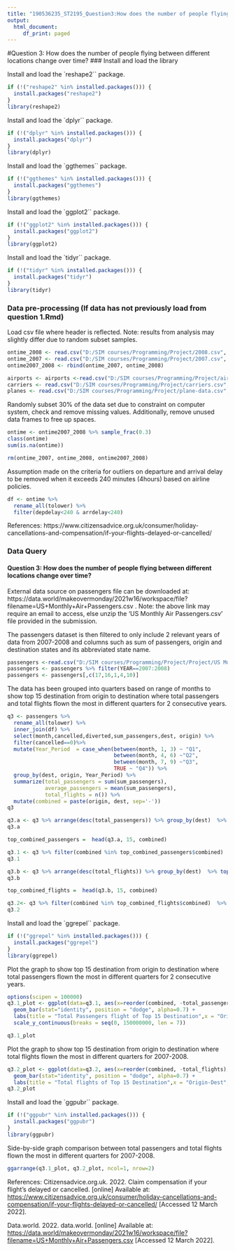---
title: "190536235_ST2195_Question3:How does the number of people flying between different locations change over time?"
output:
  html_document:
     df_print: paged
---
#Question 3: How does the number of people flying between different locations change over time? 
### Install and load the library

Install and load the `reshape2`` package.
```{r}
if (!("reshape2" %in% installed.packages())) {
  install.packages("reshape2")
}
library(reshape2)
```

Install and load the `dplyr`` package.
```{r}
if (!("dplyr" %in% installed.packages())) {
  install.packages("dplyr")
}
library(dplyr)
```

Install and load the `ggthemes`` package.
```{r}
if (!("ggthemes" %in% installed.packages())) {
  install.packages("ggthemes")
}
library(ggthemes)
```

Install and load the `ggplot2`` package.
```{r}
if (!("ggplot2" %in% installed.packages())) {
  install.packages("ggplot2")
}
library(ggplot2)
```

Install and load the `tidyr`` package.
```{r}
if (!("tidyr" %in% installed.packages())) {
  install.packages("tidyr")
}
library(tidyr)
```


### Data pre-processing (If data has not previously load from question 1.Rmd)
Load csv file where header is reflected. Note: results from analysis may slightly differ due to random subset samples.
```{r}
ontime_2008 <- read.csv("D:/SIM courses/Programming/Project/2008.csv", header = TRUE)
ontime_2007 <- read.csv("D:/SIM courses/Programming/Project/2007.csv", header = TRUE)
ontime2007_2008 <- rbind(ontime_2007, ontime_2008)

airports <- airports <-read.csv("D:/SIM courses/Programming/Project/airports.csv", header = TRUE)
carriers <- read.csv("D:/SIM courses/Programming/Project/carriers.csv", header = TRUE)
planes <- read.csv("D:/SIM courses/Programming/Project/plane-data.csv", header = TRUE)

```

Randomly subset 30% of the data set due to constraint on computer system, check and remove missing values. Additionally, remove unused data frames to free up spaces.    
```{r}
ontime <- ontime2007_2008 %>% sample_frac(0.3)
class(ontime)
sum(is.na(ontime))

rm(ontime_2007, ontime_2008, ontime2007_2008)
```

Assumption made on the criteria for outliers on departure and arrival delay to be removed when it exceeds 240 minutes (4hours) based on airline policies.
```{r}
df <- ontime %>%
  rename_all(tolower) %>%
  filter(depdelay<240 & arrdelay<240)
```
References: https://www.citizensadvice.org.uk/consumer/holiday-cancellations-and-compensation/if-your-flights-delayed-or-cancelled/

### Data Query
#### Question 3: How does the number of people flying between different locations change over time? 
External data source on passengers file can be downloaded at: https://data.world/makeovermonday/2021w16/workspace/file?filename=US+Monthly+Air+Passengers.csv . 
Note: the above link may require an email to access, else unzip the 'US Monthly Air Passengers.csv' file provided in the submission.

The passengers dataset is then filtered to only include 2 relevant years of data from 2007-2008 and columns such as sum of passengers, origin and destination states and its abbreviated state name.
```{r}
passengers <-read.csv("D:/SIM courses/Programming/Project/Project/US Monthly Air Passengers.csv", header = TRUE)
passengers <- passengers %>% filter(YEAR==2007:2008)
passengers <- passengers[,c(17,16,1,4,10)]

```

The data has been grouped into quarters based on range of months to show top 15 destination from origin to destination where total passengers and total flights flown the most in different quarters for 2 consecutive years.
```{r}
q3 <- passengers %>%
  rename_all(tolower) %>%
  inner_join(df) %>%
  select(month,cancelled,diverted,sum_passengers,dest, origin) %>%
  filter(cancelled==0)%>%
  mutate(Year_Period  = case_when(between(month, 1, 3) ~ "Q1", 
                                  between(month, 4, 6) ~"Q2", 
                                  between(month, 7, 9) ~"Q3",
                                  TRUE ~ "Q4")) %>%
  group_by(dest, origin, Year_Period) %>%
  summarize(total_passengers = sum(sum_passengers),
            average_passengers = mean(sum_passengers),
            total_flights = n()) %>%  
  mutate(combined = paste(origin, dest, sep='-'))
q3

q3.a <- q3 %>% arrange(desc(total_passengers)) %>% group_by(dest)  %>% top_n(1, total_passengers)  %>% arrange(desc(total_passengers))
q3.a 

top_combined_passengers =  head(q3.a, 15, combined) 

q3.1 <- q3 %>% filter(combined %in% top_combined_passengers$combined)  %>% group_by(dest,origin,Year_Period)  
q3.1

q3.b <- q3 %>% arrange(desc(total_flights)) %>% group_by(dest)  %>% top_n(1, total_flights)  %>% arrange(desc(total_flights))
q3.b

top_combined_flights =  head(q3.b, 15, combined) 

q3.2<- q3 %>% filter(combined %in% top_combined_flights$combined)  %>% group_by(dest,origin,Year_Period)  
q3.2
```

Install and load the `ggrepel`` package.
```{r}
if (!("ggrepel" %in% installed.packages())) {
  install.packages("ggrepel")
}
library(ggrepel)
```

Plot the graph to show top 15 destination from origin to destination where total passengers flown the most in different quarters for 2 consecutive years.
```{r}
options(scipen = 100000)
q3.1_plot <- ggplot(data=q3.1, aes(x=reorder(combined, -total_passengers), y=total_passengers, fill=Year_Period)) +
  geom_bar(stat="identity", position = "dodge", alpha=0.7) +
  labs(title = "Total Passengers flight of Top 15 Destination",x = "Origin-Dest", y = "Total Passengers") +
  scale_y_continuous(breaks = seq(0, 150000000, len = 7)) 

q3.1_plot
```

Plot the graph to show top 15 destination from origin to destination where total flights flown the most in different quarters for 2007-2008.
```{r}
q3.2_plot <- ggplot(data=q3.2, aes(x=reorder(combined, -total_flights), y=total_flights, fill=Year_Period)) +
  geom_bar(stat="identity", position = "dodge", alpha=0.7) +
  labs(title = "Total flights of Top 15 Destination",x = "Origin-Dest", y = "Total Flights") 
q3.2_plot
```

Install and load the `ggpubr`` package.
```{r}
if (!("ggpubr" %in% installed.packages())) {
  install.packages("ggpubr")
}
library(ggpubr)
```

Side-by-side graph comparison between total passengers and total flights flown the most in different quarters for 2007-2008.
```{r}
ggarrange(q3.1_plot, q3.2_plot, ncol=1, nrow=2)
```


References: 
Citizensadvice.org.uk. 2022. Claim compensation if your flight's delayed or cancelled. [online] Available at: <https://www.citizensadvice.org.uk/consumer/holiday-cancellations-and-compensation/if-your-flights-delayed-or-cancelled/> [Accessed 12 March 2022]. 

Data.world. 2022. data.world. [online] Available at: <https://data.world/makeovermonday/2021w16/workspace/file?filename=US+Monthly+Air+Passengers.csv> [Accessed 12 March 2022].